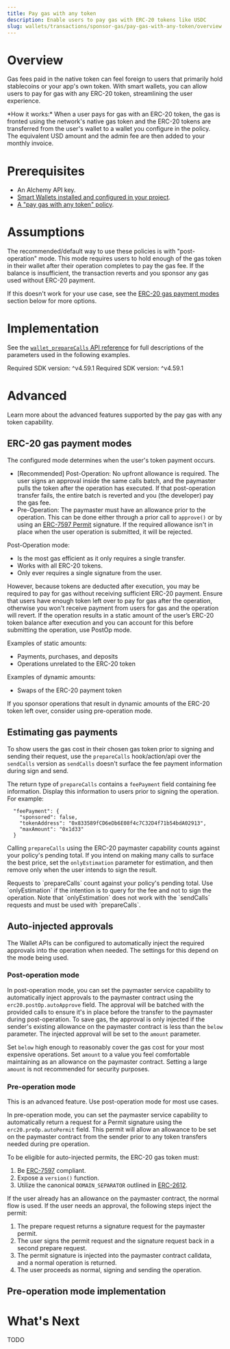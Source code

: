 ```yaml
---
title: Pay gas with any token
description: Enable users to pay gas with ERC-20 tokens like USDC
slug: wallets/transactions/sponsor-gas/pay-gas-with-any-token/overview
---
```


# Overview

Gas fees paid in the native token can feel foreign to users that primarily hold stablecoins or your app's own token.
With smart wallets, you can allow users to pay for gas with any ERC-20 token, streamlining the user experience.

<Tip>
  *How it works:* When a user pays for gas with an ERC-20 token, the gas is
  fronted using the network's native gas token and the ERC-20 tokens are
  transferred from the user's wallet to a wallet you configure in the policy.
  The equivalent USD amount and the admin fee are then added to your monthly
  invoice.
</Tip>

# Prerequisites

- An Alchemy API key.
- [Smart Wallets installed and configured in your project](/docs/wallets/pages/react/setup.mdx).
- [A "pay gas with any token" policy](https://dashboard.alchemy.com/gas-manager/policy/create).

# Assumptions

The recommended/default way to use these policies is with "post-operation" mode.
This mode requires users to hold enough of the gas token in their wallet after their operation completes to pay the gas fee.
If the balance is insufficient, the transaction reverts and you sponsor any gas used without ERC-20 payment.

If this doesn't work for your use case, see the [ERC-20 gas payment modes](#erc-20-gas-payment-modes) section below for more options.

# Implementation

See the [`wallet_prepareCalls` API reference](/docs/wallets/api/smart-wallets/wallet-api-endpoints/wallet-api-endpoints/wallet-prepare-calls) for full descriptions of
the parameters used in the following examples.

<Tabs>
  <Tab title="React">
    <Info>Required SDK version: ^v4.59.1</Info>
    <Markdown src="react.mdx" />
  </Tab>
  <Tab title="Typescript">
    <Info>Required SDK version: ^v4.59.1</Info>
    <Markdown src="client.mdx" />
  </Tab>
  <Tab title="API">
    <Markdown src="api-postop.mdx" />
  </Tab>
</Tabs>

# Advanced

Learn more about the advanced features supported by the pay gas with any token capability.

## ERC-20 gas payment modes

The configured mode determines when the user's token payment occurs.

- [Recommended] Post-Operation: No upfront allowance is required. The user signs an approval inside the same calls batch, and the paymaster pulls the token after the operation has executed. If that post-operation transfer fails, the entire batch is reverted and you (the developer) pay the gas fee.
- Pre-Operation: The paymaster must have an allowance prior to the operation. This can be done either through a prior call to `approve()` or by using an [ERC-7597 Permit](https://eips.ethereum.org/EIPS/eip-7597) signature. If the required allowance isn't in place when the user operation is submitted, it will be rejected.

Post-Operation mode:

- Is the most gas efficient as it only requires a single transfer.
- Works with all ERC-20 tokens.
- Only ever requires a single signature from the user.

However, because tokens are deducted after execution, you may be required to pay for gas without receiving sufficient ERC-20 payment.
Ensure that users have enough token left over to pay for gas after the operation, otherwise you won't receive payment from users for gas and the operation will revert.
If the operation results in a static amount of the user’s ERC-20 token balance after execution and you can account for this before submitting the operation, use PostOp mode.

Examples of static amounts:

- Payments, purchases, and deposits
- Operations unrelated to the ERC-20 token

Examples of dynamic amounts:

- Swaps of the ERC-20 payment token

If you sponsor operations that result in dynamic amounts of the ERC-20 token left over, consider using pre-operation mode.

## Estimating gas payments

To show users the gas cost in their chosen gas token prior to signing and sending their request,
use the `prepareCalls` hook/action/api over the `sendCalls` version
as `sendCalls` doesn't surface the fee payment information during sign and send.

The return type of `prepareCalls` contains a `feePayment` field containing fee information. Display this information to users prior to signing the operation. For example:

```
  "feePayment": {
    "sponsored": false,
    "tokenAddress": "0x833589fCD6eDb6E08f4c7C32D4f71b54bdA02913",
    "maxAmount": "0x1d33"
  }
```

Calling `prepareCalls` using the ERC-20 paymaster capability counts against your policy's pending total. If you intend on making many
calls to surface the best price, set the `onlyEstimation` parameter for estimation, and then remove only when the user intends to sign the result.

<Warning>
  Requests to `prepareCalls` count against your policy's pending total. Use
  `onlyEstimation` if the intention is to query for the fee and not to sign the
  operation. Note that `onlyEstimation` does not work with the `sendCalls`
  requests and must be used with `prepareCalls`.
</Warning>

## Auto-injected approvals

The Wallet APIs can be configured to automatically inject the required approvals into the operation when needed. The settings for this depend on the mode being used.

### Post-operation mode

In post-operation mode, you can set the paymaster service capability to automatically inject approvals to the paymaster contract using the `erc20.postOp.autoApprove` field.
The approval will be batched with the provided calls to ensure it's in place before the transfer to the paymaster during post-operation.
To save gas, the approval is only injected if the sender's existing allowance on the paymaster contract is less than the `below` parameter. The injected approval will be set to
the `amount` parameter.

Set `below` high enough to reasonably cover the gas cost for your most expensive operations. Set `amount` to a value
you feel comfortable maintaining as an allowance on the paymaster contract. Setting a large `amount` is not recommended for security purposes.

### Pre-operation mode

<Note>
  This is an advanced feature. Use post-operation mode for most use cases.
</Note>

In pre-operation mode, you can set the paymaster service capability to automatically return a request for a Permit signature using the `erc20.preOp.autoPermit` field.
This permit will allow an allowance to be set on the paymaster contract from the sender prior to any token transfers needed during pre operation.

To be eligible for auto-injected permits, the ERC-20 gas token must:

1. Be [ERC-7597](https://eips.ethereum.org/EIPS/eip-7597) compliant.
2. Expose a `version()` function.
3. Utilize the canonical `DOMAIN_SEPARATOR` outlined in [ERC-2612](https://eips.ethereum.org/EIPS/eip-2612).

If the user already has an allowance on the paymaster contract, the normal flow is used. If the user needs an
approval, the following steps inject the permit:

1. The prepare request returns a signature request for the paymaster permit.
2. The user signs the permit request and the signature request back in a second prepare request.
3. The permit signature is injected into the paymaster contract calldata, and a normal operation is returned.
4. The user proceeds as normal, signing and sending the operation.

## Pre-operation mode implementation

<Markdown src="api-preop.mdx" />

# What's Next

TODO
